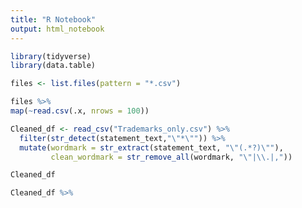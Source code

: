 ```yaml
---
title: "R Notebook"
output: html_notebook
---
```


```r
library(tidyverse)
library(data.table)

```

```r
files <- list.files(pattern = "*.csv")

files %>% 
map(~read.csv(.x, nrows = 100))
```

```r
Cleaned_df <- read_csv("Trademarks_only.csv") %>% 
  filter(str_detect(statement_text,"\"*\"")) %>% 
  mutate(wordmark = str_extract(statement_text, "\"(.*?)\""),
         clean_wordmark = str_remove_all(wordmark, "\"|\\.|,")) 

Cleaned_df
```


```r
Cleaned_df %>% 
  
```


